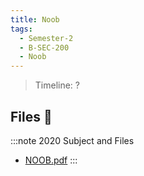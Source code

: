 ```yaml
---
title: Noob
tags:
  - Semester-2
  - B-SEC-200
  - Noob
---
```

> Timeline: ?


## Files 📂

:::note 2020 Subject and Files
- [NOOB.pdf](https://github.com/Studio-17/Epitech-Subjects/raw/main/Semester-2/B-SEC-200/Noob/NOOB.pdf)
:::

